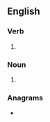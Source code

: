 ==English==

===Verb===
{{head|en|verb form}}

# {{en-third-person singular of|doodle}}

===Noun===
{{head|en|noun form}}

# {{plural of|en|doodle}}

===Anagrams===
* {{anagrams|en|a=ddeloos|soodled}}